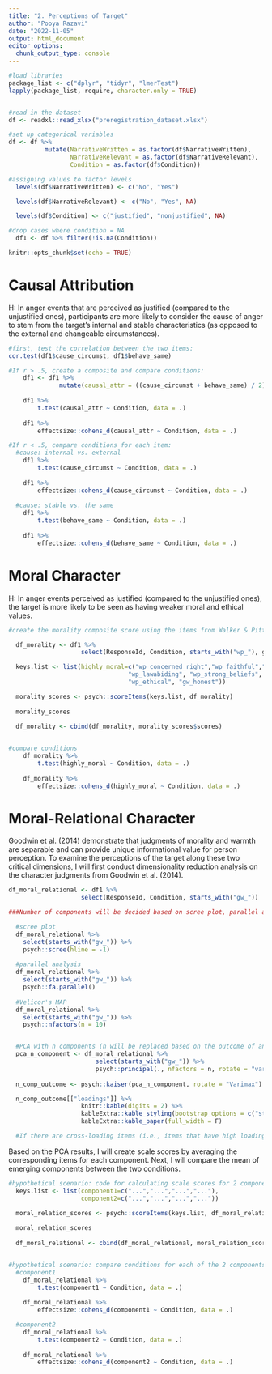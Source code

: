 ```yaml
---
title: "2. Perceptions of Target"
author: "Pooya Razavi"
date: "2022-11-05"
output: html_document
editor_options: 
  chunk_output_type: console
---
```


```r
#load libraries
package_list <- c("dplyr", "tidyr", "lmerTest")
lapply(package_list, require, character.only = TRUE)


#read in the dataset
df <- readxl::read_xlsx("preregistration_dataset.xlsx")

#set up categorical variables
df <- df %>% 
          mutate(NarrativeWritten = as.factor(df$NarrativeWritten),
                 NarrativeRelevant = as.factor(df$NarrativeRelevant),
                 Condition = as.factor(df$Condition))

#assigning values to factor levels
  levels(df$NarrativeWritten) <- c("No", "Yes")

  levels(df$NarrativeRelevant) <- c("No", "Yes", NA) 

  levels(df$Condition) <- c("justified", "nonjustified", NA)

#drop cases where condition = NA
  df1 <- df %>% filter(!is.na(Condition))

knitr::opts_chunk$set(echo = TRUE)
```

# Causal Attribution

H: In anger events that are perceived as justified (compared to the unjustified ones), participants are more likely to consider the cause of anger to stem from the target’s internal and stable characteristics (as opposed to the external and changeable circumstances).

```r
#first, test the correlation between the two items: 
cor.test(df1$cause_circumst, df1$behave_same)

#If r > .5, create a composite and compare conditions:
    df1 <- df1 %>% 
              mutate(causal_attr = ((cause_circumst + behave_same) / 2))
    
    df1 %>% 
        t.test(causal_attr ~ Condition, data = .)
    
    df1 %>% 
        effectsize::cohens_d(causal_attr ~ Condition, data = .)

#If r < .5, compare conditions for each item:
  #cause: internal vs. external 
    df1 %>% 
        t.test(cause_circumst ~ Condition, data = .)
    
    df1 %>% 
        effectsize::cohens_d(cause_circumst ~ Condition, data = .)
  
  #cause: stable vs. the same 
    df1 %>% 
        t.test(behave_same ~ Condition, data = .)
    
    df1 %>% 
        effectsize::cohens_d(behave_same ~ Condition, data = .)
```

# Moral Character

H: In anger events perceived as justified (compared to the unjustified ones), the target is more likely to be seen as having weaker moral and ethical values. 

```r
#create the morality composite score using the items from Walker & Pitts (1998) 

  df_morality <- df1 %>% 
                    select(ResponseId, Condition, starts_with("wp_"), gw_honest, gw_principled)

  keys.list <- list(highly_moral=c("wp_concerned_right","wp_faithful","wp_faithful","wp_clear_values",
                                 "wp_lawabiding", "wp_strong_beliefs", "wp_distinguishes", "wp_dev_conscience",
                                 "wp_ethical", "gw_honest"))

  morality_scores <- psych::scoreItems(keys.list, df_morality)
  
  morality_scores
  
  df_morality <- cbind(df_morality, morality_scores$scores)


#compare conditions
    df_morality %>% 
        t.test(highly_moral ~ Condition, data = .)
    
    df_morality %>% 
        effectsize::cohens_d(highly_moral ~ Condition, data = .)


```

# Moral-Relational Character

Goodwin et al. (2014) demonstrate that judgments of morality and warmth are separable and can provide unique informational value for person perception. To examine the perceptions of the target along these two critical dimensions, I will first conduct dimensionality reduction analysis on the character judgments from Goodwin et al. (2014). 

```r
df_moral_relational <- df1 %>% 
                    select(ResponseId, Condition, starts_with("gw_"))

###Number of components will be decided based on scree plot, parallel analysis, and Velicor's MAP. If multiple options are suggested by these methods, I will conduct PCA for all options and make the decision about optimal factor solution based on component interpretability.

  #scree plot
  df_moral_relational %>% 
    select(starts_with("gw_")) %>% 
    psych::scree(hline = -1)
  
  #parallel analysis
  df_moral_relational %>% 
    select(starts_with("gw_")) %>% 
    psych::fa.parallel()
  
  #Velicor's MAP
  df_moral_relational %>% 
    select(starts_with("gw_")) %>% 
    psych::nfactors(n = 10)


  #PCA with n components (n will be replaced based on the outcome of analyses above)
  pca_n_component <- df_moral_relational %>% 
                        select(starts_with("gw_")) %>%  
                        psych::principal(., nfactors = n, rotate = "varimax") 
        
  n_comp_outcome <- psych::kaiser(pca_n_component, rotate = "Varimax") %>% psych::fa.sort()

  n_comp_outcome[["loadings"]] %>% 
                    knitr::kable(digits = 2) %>%
                    kableExtra::kable_styling(bootstrap_options = c("striped", "hover")) %>% 
                    kableExtra::kable_paper(full_width = F)

  #If there are cross-loading items (i.e., items that have high loadings on more than one component) in the PCA outcome, I will exclude such items one-by-one (starting with the ones that have the strongest cross-loading) until an interpretable solution without cross-loading is found. 

```

Based on the PCA results, I will create scale scores by averaging the corresponding items for each component. Next, I will compare the mean of emerging components between the two conditions.

```r

#hypothetical scenario: code for calculating scale scores for 2 components
  keys.list <- list(component1=c("...","...","...","..."),
                    component2=c("...","...","...","..."))

  moral_relation_scores <- psych::scoreItems(keys.list, df_moral_relational)
  
  moral_relation_scores
  
  df_moral_relational <- cbind(df_moral_relational, moral_relation_scores$scores)


#hypothetical scenario: compare conditions for each of the 2 components
  #component1
    df_moral_relational %>% 
        t.test(component1 ~ Condition, data = .)
    
    df_moral_relational %>% 
        effectsize::cohens_d(component1 ~ Condition, data = .)

  #component2
    df_moral_relational %>% 
        t.test(component2 ~ Condition, data = .)
    
    df_moral_relational %>% 
        effectsize::cohens_d(component2 ~ Condition, data = .)
```

